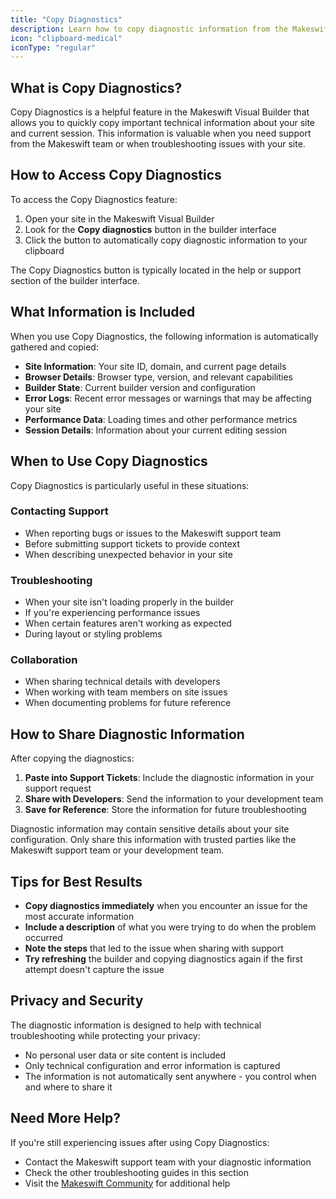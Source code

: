 ```yaml
---
title: "Copy Diagnostics"
description: Learn how to copy diagnostic information from the Makeswift Visual Builder to help with troubleshooting and support requests.
icon: "clipboard-medical"
iconType: "regular"
---
```


## What is Copy Diagnostics?

Copy Diagnostics is a helpful feature in the Makeswift Visual Builder that allows you to quickly copy important technical information about your site and current session. This information is valuable when you need support from the Makeswift team or when troubleshooting issues with your site.

## How to Access Copy Diagnostics

To access the Copy Diagnostics feature:

1. Open your site in the Makeswift Visual Builder
2. Look for the **Copy diagnostics** button in the builder interface
3. Click the button to automatically copy diagnostic information to your clipboard

<Note>
  The Copy Diagnostics button is typically located in the help or support section of the builder interface.
</Note>

## What Information is Included

When you use Copy Diagnostics, the following information is automatically gathered and copied:

- **Site Information**: Your site ID, domain, and current page details
- **Browser Details**: Browser type, version, and relevant capabilities
- **Builder State**: Current builder version and configuration
- **Error Logs**: Recent error messages or warnings that may be affecting your site
- **Performance Data**: Loading times and other performance metrics
- **Session Details**: Information about your current editing session

## When to Use Copy Diagnostics

Copy Diagnostics is particularly useful in these situations:

### Contacting Support
- When reporting bugs or issues to the Makeswift support team
- Before submitting support tickets to provide context
- When describing unexpected behavior in your site

### Troubleshooting
- When your site isn't loading properly in the builder
- If you're experiencing performance issues
- When certain features aren't working as expected
- During layout or styling problems

### Collaboration
- When sharing technical details with developers
- When working with team members on site issues
- When documenting problems for future reference

## How to Share Diagnostic Information

After copying the diagnostics:

1. **Paste into Support Tickets**: Include the diagnostic information in your support request
2. **Share with Developers**: Send the information to your development team
3. **Save for Reference**: Store the information for future troubleshooting

<Warning>
  Diagnostic information may contain sensitive details about your site configuration. Only share this information with trusted parties like the Makeswift support team or your development team.
</Warning>

## Tips for Best Results

- **Copy diagnostics immediately** when you encounter an issue for the most accurate information
- **Include a description** of what you were trying to do when the problem occurred
- **Note the steps** that led to the issue when sharing with support
- **Try refreshing** the builder and copying diagnostics again if the first attempt doesn't capture the issue

## Privacy and Security

The diagnostic information is designed to help with technical troubleshooting while protecting your privacy:

- No personal user data or site content is included
- Only technical configuration and error information is captured
- The information is not automatically sent anywhere - you control when and where to share it

## Need More Help?

If you're still experiencing issues after using Copy Diagnostics:

- Contact the Makeswift support team with your diagnostic information
- Check the other troubleshooting guides in this section
- Visit the [Makeswift Community](https://community.makeswift.com) for additional help